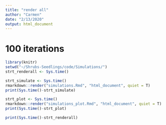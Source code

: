```yaml
---
title: "render all"
author: "Carmen"
date: "2/13/2020"
output: html_document
---
```


# 100 iterations

```r
library(knitr)
setwd("~/Shrubs-Seedlings/code/Simulations/")
strt_renderall <- Sys.time()
```

```r
strt_simulate <- Sys.time()
rmarkdown::render("simulations.Rmd", "html_document", quiet = T)
print(Sys.time()-strt_simulate)
```

```r
strt_plot <- Sys.time()
rmarkdown::render("simulations_plot.Rmd", "html_document", quiet = T)
print(Sys.time()-strt_plot)
```

```r
print(Sys.time()-strt_renderall)
```

